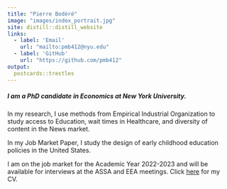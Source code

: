 ```yaml
---
title: "Pierre Bodéré"
image: "images/index_portrait.jpg"
site: distill::distill_website
links:
  - label: 'Email'
    url: "mailto:pmb412@nyu.edu"
  - label: 'GitHub'
    url: "https://github.com/pmb412"
output:
  postcards::trestles
---
```


##### I am a PhD candidate in Economics at New York University. 

In my research, I use methods from Empirical Industrial Organization to study access to Education, wait times in Healthcare, and diversity of content in the News market.

In my Job Market Paper, I study the design of early childhood education policies in the United States.

I am on the job market for the Academic Year 2022-2023 and will be available for interviews at the ASSA and EEA meetings. Click [here](content/bodere_academic_cv_nyu.pdf) for my CV.

</br>
</br>
</br>
</br>
</br>

